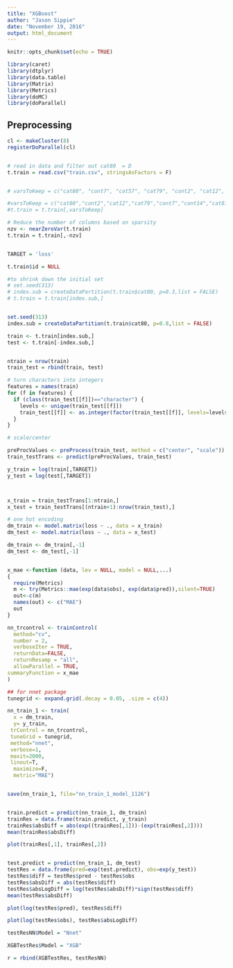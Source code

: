```yaml
---
title: "XGBoost"
author: "Jason Sippie"
date: "November 19, 2016"
output: html_document
---
```


```r
knitr::opts_chunk$set(echo = TRUE)

library(caret)
library(dtplyr)
library(data.table)
library(Matrix)
library(Metrics)
library(doMC)
library(doParallel)


```

## Preprocessing

```r
cl <- makeCluster(8)
registerDoParallel(cl)


# read in data and filter out cat80  = D
t.train = read.csv("train.csv", stringsAsFactors = F)


# varsToKeep = c("cat80", "cont7", "cat57", "cat79", "cont2", "cat12", "cat81", "cont12", "cont14","cat87", "cat72", "cat100", "cat1", "cat10", "cat103","cat114", "cat111","cont3","cat113","cont11", "loss")

#varsToKeep = c("cat80","cont2","cat12","cat79","cont7","cont14","cat81","cat57","cat1","isSmall")
#t.train = t.train[,varsToKeep]

# Reduce the number of columns based on sparsity
nzv <- nearZeroVar(t.train)
t.train = t.train[,-nzv]


TARGET = 'loss'

t.train$id = NULL

#to shrink down the initial set
# set.seed(313)
# index.sub = createDataPartition(t.train$cat80, p=0.3,list = FALSE)
# t.train = t.train[index.sub,]


set.seed(313)
index.sub = createDataPartition(t.train$cat80, p=0.8,list = FALSE)

train <- t.train[index.sub,]
test <- t.train[-index.sub,]


ntrain = nrow(train)
train_test = rbind(train, test)

# turn characters into integers
features = names(train)
for (f in features) {
  if (class(train_test[[f]])=="character") {
    levels <- unique(train_test[[f]])
    train_test[[f]] <- as.integer(factor(train_test[[f]], levels=levels))
  }
}

# scale/center

preProcValues <- preProcess(train_test, method = c("center", "scale"))
train_testTrans <- predict(preProcValues, train_test)

y_train = log(train[,TARGET])
y_test = log(test[,TARGET])



x_train = train_testTrans[1:ntrain,]
x_test = train_testTrans[(ntrain+1):nrow(train_test),]

# one hot encoding
dm_train <- model.matrix(loss ~ ., data = x_train)
dm_test <- model.matrix(loss ~ ., data = x_test)

dm_train <- dm_train[,-1]
dm_test <- dm_test[,-1]


x_mae <-function (data, lev = NULL, model = NULL,...) 
{ 
  require(Metrics)
  m <- try(Metrics::mae(exp(data$obs), exp(data$pred)),silent=TRUE)
  out<-c(m)
  names(out) <- c("MAE")
  out 
}

nn_trcontrol <- trainControl(
  method="cv",
  number = 2,
  verboseIter = TRUE,
  returnData=FALSE,
  returnResamp = "all",
  allowParallel = TRUE,
summaryFunction = x_mae
)

## for nnet package
tunegrid <- expand.grid(.decay = 0.05, .size = c(4))

nn_train_1 <- train(
  x = dm_train,
  y= y_train,
 trControl = nn_trcontrol,
 tuneGrid = tunegrid,
 method="nnet",
 verbose=1,
 maxit=2000,
 linout=T,
  maximize=F,
  metric="MAE")


save(nn_train_1, file="nn_train_1_model_1126")


train.predict = predict(nn_train_1, dm_train)
trainRes = data.frame(train.predict, y_train)
trainRes$absDiff = abs(exp((trainRes[,1]))-(exp(trainRes[,2])))
mean(trainRes$absDiff)

plot(trainRes[,1], trainRes[,2])


test.predict = predict(nn_train_1, dm_test)
testRes = data.frame(pred=exp(test.predict), obs=exp(y_test))
testRes$diff = testRes$pred - testRes$obs
testRes$absDiff = abs(testRes$diff)
testRes$absLogDiff = log(testRes$absDiff)*sign(testRes$diff)
mean(testRes$absDiff)

plot(log(testRes$pred), testRes$diff)

plot(log(testRes$obs), testRes$absLogDiff)

testResNN$Model = "Nnet"

XGBTestRes$Model = "XGB"

r = rbind(XGBTestRes, testResNN)




```